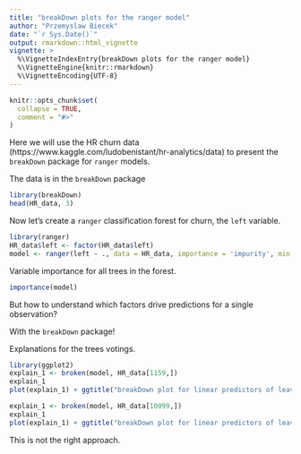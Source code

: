 ```yaml
---
title: "breakDown plots for the ranger model"
author: "Przemyslaw Biecek"
date: "`r Sys.Date()`"
output: rmarkdown::html_vignette
vignette: >
  %\VignetteIndexEntry{breakDown plots for the ranger model}
  %\VignetteEngine{knitr::rmarkdown}
  %\VignetteEncoding{UTF-8}
---
```


```r
knitr::opts_chunk$set(
  collapse = TRUE,
  comment = "#>"
)
```

Here we will use the HR churn data  (https://www.kaggle.com/ludobenistant/hr-analytics/data) to present the `breakDown` package for `ranger` models.

The data is in the `breakDown` package

```r
library(breakDown)
head(HR_data, 3)
```

Now let's create a `ranger` classification forest for churn, the `left` variable.

```r
library(ranger)
HR_data$left <- factor(HR_data$left)
model <- ranger(left ~ ., data = HR_data, importance = 'impurity', min.node.size = 10)
```

Variable importance for all trees in the forest.

```r
importance(model)
```

But how to understand which factors drive predictions for a single observation? 

With the `breakDown` package!

Explanations for the trees votings.

```r
library(ggplot2)
explain_1 <- broken(model, HR_data[1159,])
explain_1
plot(explain_1) + ggtitle("breakDown plot for linear predictors of leaving the company")+ scale_y_continuous( limits = c(0,1), name = "fraction of trees", expand = c(0,0))

explain_1 <- broken(model, HR_data[10099,])
explain_1
plot(explain_1) + ggtitle("breakDown plot for linear predictors of leaving the company")+ scale_y_continuous( limits = c(0,1), name = "fraction of trees", expand = c(0,0))
```

This is not the right approach.
